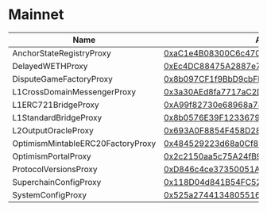 
# Mainnet

| Name                              | Address                                                                                                                       |
| --------------------------------- | ----------------------------------------------------------------------------------------------------------------------------- |
| AnchorStateRegistryProxy          | [0xaC1e4B08300C6c4705918089ee10b286b3ec24df](https://etherscan.io/address/0xaC1e4B08300C6c4705918089ee10b286b3ec24df)         |
| DelayedWETHProxy                  | [0xEc4DC88475A2887e73b2073b60425575FD693c0a](https://etherscan.io/address/0xEc4DC88475A2887e73b2073b60425575FD693c0a)         |
| DisputeGameFactoryProxy           | [0x8b097CF1f9BbD9cbFD0DD561858a1FCbC8857Be0](https://etherscan.io/address/0x8b097CF1f9BbD9cbFD0DD561858a1FCbC8857Be0)         |
| L1CrossDomainMessengerProxy       | [0x3a30AEd8fa7717aC2D8454D82c125cF6B875061a](https://etherscan.io/address/0x3a30AEd8fa7717aC2D8454D82c125cF6B875061a)         |
| L1ERC721BridgeProxy               | [0xA99f82730e68968a78AA21522FC7eb90DB76D8Cb](https://etherscan.io/address/0xA99f82730e68968a78AA21522FC7eb90DB76D8Cb)         |
| L1StandardBridgeProxy             | [0x8b0576E39F1233679109F9b40cFcC2a7E0901Ede](https://etherscan.io/address/0x8b0576E39F1233679109F9b40cFcC2a7E0901Ede)         |
| L2OutputOracleProxy               | [0x693A0F8854F458D282DE3C5b69E8eE5EEE8aA949](https://etherscan.io/address/0x693A0F8854F458D282DE3C5b69E8eE5EEE8aA949)         |
| OptimismMintableERC20FactoryProxy | [0x484529223d68a0Cf85902Bf5E781394f0D0f837C](https://etherscan.io/address/0x484529223d68a0Cf85902Bf5E781394f0D0f837C)         |
| OptimismPortalProxy               | [0x2c2150aa5c75A24fB93d4fD2F2a895D618054f07](https://etherscan.io/address/0x2c2150aa5c75A24fB93d4fD2F2a895D618054f07)         |
| ProtocolVersionsProxy             | [0xD846c4ce37350051A2e8360478c37Bb841E0b734](https://etherscan.io/address/0xD846c4ce37350051A2e8360478c37Bb841E0b734)         |
| SuperchainConfigProxy             | [0x118D04d841B54FC52e56D39371E278EF7815C358](https://etherscan.io/address/0x118D04d841B54FC52e56D39371E278EF7815C358)         |
| SystemConfigProxy                 | [0x525a2744134805516a45B8abb6Aa0aA1dA3809F6](https://etherscan.io/address/0x525a2744134805516a45B8abb6Aa0aA1dA3809F6)         |
